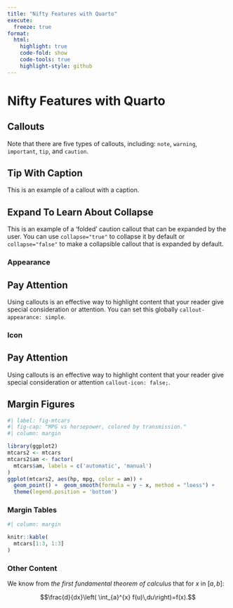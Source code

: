 ```yaml
---
title: "Nifty Features with Quarto"
execute: 
  freeze: true
format:
  html:
    highlight: true
    code-fold: show
    code-tools: true
    highlight-style: github
---
```


# Nifty Features with Quarto

## Callouts

:::{.callout-note}
Note that there are five types of callouts, including:
`note`, `warning`, `important`, `tip`, and `caution`.
:::

:::{.callout-tip}
## Tip With Caption

This is an example of a callout with a caption.
:::

:::{.callout-caution collapse="true"}
## Expand To Learn About Collapse

This is an example of a 'folded' caution callout that can be expanded by the user. You can use `collapse="true"` to collapse it by default or `collapse="false"` to make a collapsible callout that is expanded by default.
:::

### Appearance

::: {.callout-note appearance="simple"}

## Pay Attention

Using callouts is an effective way to highlight content that your reader give special consideration or attention. You can set this globally `callout-appearance: simple`.

:::

### Icon

::: {.callout-note icon=false}

## Pay Attention

Using callouts is an effective way to highlight content that your reader give special consideration or attention `callout-icon: false;`.

:::

## Margin Figures

```r
#| label: fig-mtcars
#| fig-cap: "MPG vs horsepower, colored by transmission."
#| column: margin

library(ggplot2)
mtcars2 <- mtcars
mtcars2$am <- factor(
  mtcars$am, labels = c('automatic', 'manual')
)
ggplot(mtcars2, aes(hp, mpg, color = am)) +
  geom_point() +  geom_smooth(formula = y ~ x, method = "loess") +
  theme(legend.position = 'bottom')
```

### Margin Tables

```r
#| column: margin

knitr::kable(
  mtcars[1:3, 1:3]
)
```

### Other Content

::: {.column-margin}
We know from *the first fundamental theorem of calculus* that for $x$ in $[a, b]$:


$$\frac{d}{dx}\left( \int_{a}^{x} f(u)\,du\right)=f(x).$$

:::